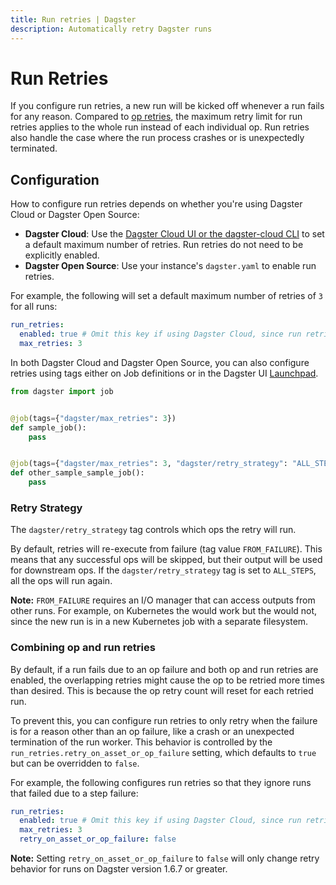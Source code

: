 ```yaml
---
title: Run retries | Dagster
description: Automatically retry Dagster runs
---
```


# Run Retries

If you configure run retries, a new run will be kicked off whenever a run fails for any reason. Compared to [op retries](/concepts/ops-jobs-graphs/op-retries), the maximum retry limit for run retries applies to the whole run instead of each individual op. Run retries also handle the case where the run process crashes or is unexpectedly terminated.

## Configuration

How to configure run retries depends on whether you're using Dagster Cloud or Dagster Open Source:

- **Dagster Cloud**: Use the [Dagster Cloud UI or the dagster-cloud CLI](/dagster-cloud/managing-deployments/managing-deployments#configuring-deployment-settings) to set a default maximum number of retries. Run retries do not need to be explicitly enabled.
- **Dagster Open Source**: Use your instance's `dagster.yaml` to enable run retries.

For example, the following will set a default maximum number of retries of `3` for all runs:

```yaml
run_retries:
  enabled: true # Omit this key if using Dagster Cloud, since run retries are enabled by default
  max_retries: 3
```

In both Dagster Cloud and Dagster Open Source, you can also configure retries using tags either on Job definitions or in the Dagster UI [Launchpad](/concepts/webserver/ui#launchpad-tab).

```python file=/deploying/job_retries.py
from dagster import job


@job(tags={"dagster/max_retries": 3})
def sample_job():
    pass


@job(tags={"dagster/max_retries": 3, "dagster/retry_strategy": "ALL_STEPS"})
def other_sample_sample_job():
    pass
```

### Retry Strategy

The `dagster/retry_strategy` tag controls which ops the retry will run.

By default, retries will re-execute from failure (tag value `FROM_FAILURE`). This means that any successful ops will be skipped, but their output will be used for downstream ops. If the `dagster/retry_strategy` tag is set to `ALL_STEPS`, all the ops will run again.

**Note:** `FROM_FAILURE` requires an I/O manager that can access outputs from other runs. For example, on Kubernetes the <PyObject object="s3_pickle_io_manager" module="dagster_aws.s3.s3" /> would work but the <PyObject object="FilesytemIOManager" module="dagster" /> would not, since the new run is in a new Kubernetes job with a separate filesystem.

### Combining op and run retries

By default, if a run fails due to an op failure and both op and run retries are enabled, the overlapping retries might cause the op to be retried more times than desired. This is because the op retry count will reset for each retried run.

To prevent this, you can configure run retries to only retry when the failure is for a reason other than an op failure, like a crash or an unexpected termination of the run worker. This behavior is controlled by the `run_retries.retry_on_asset_or_op_failure` setting, which defaults to `true` but can be overridden to `false`.

For example, the following configures run retries so that they ignore runs that failed due to a step failure:

```yaml
run_retries:
  enabled: true # Omit this key if using Dagster Cloud, since run retries are enabled by default
  max_retries: 3
  retry_on_asset_or_op_failure: false
```

**Note:** Setting `retry_on_asset_or_op_failure` to `false` will only change retry behavior for runs on Dagster version 1.6.7 or greater.
